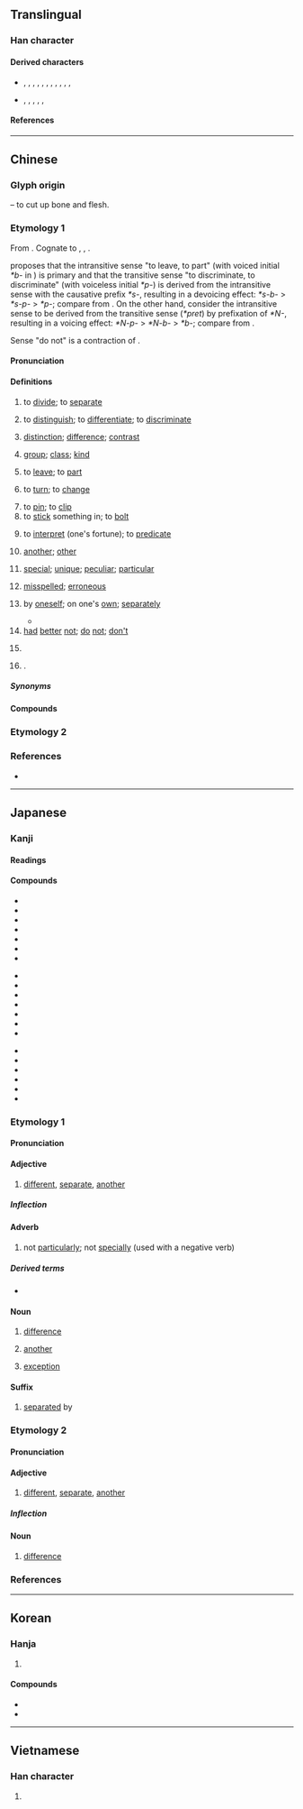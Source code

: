 {{also|别}}
{{character info}}
==Translingual==

===Han character===
{{stroke order|strokes=7}}
{{Han char|rn=18|rad=刀|as=05|sn=7|four=62200|canj=RSLN|ids=⿰𠮠刂}}

====Derived characters====
* {{l|ja|[[哵]], [[𡌀]]}}, {{l|mul|[[𡷘]], [[𢃉]]}}, {{l|ja|[[捌]]}}, {{l|mul|[[𪶃]]}}, {{l|ja|[[㭭]]}}, {{l|mul|[[𪺤]]}}, {{l|ja|[[𦛺]], [[𥇂]]}}, {{l|mul|[[𥒻]], [[𥞲]]}}, {{l|ja|[[𠣶]], [[𦖇]]}}, {{l|mul|[[𫊽]], [[𮐆]], [[𧧸]]}}, {{l|ja|[[𨡊]], [[𨧢]]}}, {{l|mul|[[𪿍]], [[𬩁]], [[𩷤]]}}
* {{l|ja|[[𤿱]]}}, {{l|mul|[[𡋾]]}}, {{l|ja|[[莂]]}}, {{l|mul|[[𥦂]]}}, {{l|ja|[[䇷]]}}, {{l|mul|[[𨴾]]}}

====References====
{{Han ref|kx=0138.120|dkj=01924|dj=0312.010|hdz=10328.130|uh=5225}}

----

==Chinese==
{{zh-forms|s=别|alt=𠛰,𠔁-ancient}}

===Glyph origin===
{{Han etym}}
{{Han compound|冎|刀|alt2=刂|ls=ic|t1=bone|t2=knife}} – to cut up bone and flesh.

===Etymology 1===
From {{inh|zh|sit-pro|*brat ~ prat|*brat|cut apart, cut open}}. Cognate to {{och-l|八|to [[divide]]; to [[differentiate]]}}, {{och-l|列}}, {{och-l|裂}}.

{{zh-ref|Mei (2008)}} proposes that the intransitive sense "to leave, to part" (with voiced initial ''*b-'' in {{cog|ltc|-}}) is primary and that the transitive sense "to discriminate, to discriminate" (with voiceless initial ''*p-'') is derived from the intransitive sense with the {{cog|och|-}} causative prefix ''*s-'', resulting in a devoicing effect: ''*s-b-'' > ''*s-p-'' > ''*p-''; compare {{och-l|黑|black|tr=*s-mək}} from {{och-l|墨|ink|tr=*mək}}. On the other hand, {{zh-ref|Sagart and Baxter (2012)}} consider the intransitive sense to be derived from the transitive sense (''*pret'') by prefixation of ''*N-'', resulting in a voicing effect: ''*N-p-'' > ''*N-b-'' > ''*b-''; compare {{och-l|敗|to suffer defeat|tr=*N-pˤrat-s}} from {{och-l|敗|to defeat|tr=*pˤrat-s}}.

Sense "do not" is a contraction of {{zh-l|不要}}.

====Pronunciation====
{{zh-pron
|m=bié
|m-s=bie2
|dg=бә1
|c=bit6
|c-t=bet5
|g=piet6
|h=pfs=phe̍t;gd=piêd6
|j=
|ma=y
|mb=piĕ/bie̿
|mb_note=bie̿ - “other”
|md=bĕk/biék/biĕk
|md_note=bĕk - vernacular (“other; different”); biék - “to distinguish”; biĕk - literary (“to leave; another”)
|mn=pa̍t/pat/pia̍t/piat
|mn_note=pa̍t - vernacular (“other”); pat - vernacular (“to know; to be used to”, also written as {{l|zh|捌}}); pia̍t - literary (“to separate; to leave; surname in Mainland”); piat - literary (“to distinguish; to interpret; surname in Taiwan”)
|mn-t=biêg8/biag8/bag8
|mn-t_note=biêg8 - Chaozhou; biag8 - Shantou; bag8 - “other”
|w=5beq,5biq
|w_note=5beq - vernacular; 5biq - literary
|x=
|mc=y
|oc=y,2+1
|cat=v,a,adv,pn
}}

====Definitions====
{{zh-hanzi}}

# {{lb|zh|literary}} to [[divide]]; to [[separate]]
# to [[distinguish]]; to [[differentiate]]; to [[discriminate]]
#: {{zh-x|區別|difference; to distinguish}}
# [[distinction]]; [[difference]]; [[contrast]]
#: {{zh-x|天壤之別|a world of difference}}
# [[group]]; [[class]]; [[kind]]
#: {{zh-x|性別|sex; gender}}
#: {{zh-x|派別|sect}}
# to [[leave]]; to [[part]]
#: {{zh-x|永別|to part forever}}
#: {{zh-x|不辭而別|to leave without saying goodbye}}
#: {{zh-x|久 別 重{chóng}逢|to meet after a long separation}}
# {{lb|zh|literary|or|dialectal}} to [[turn]]; to [[change]]
# to [[pin]]; to [[clip]]
# to [[stick]] something in; to [[bolt]]
# {{lb|zh|Min Nan}} to [[interpret]] (one's fortune); to [[predicate]]
#: {{zh-also|逼}}
#: {{zh-x|別{piat} 籤詩|to '''interpret''' lottery poetry (poetry associated with fortune sticks)|MN}}
# [[another]]; [[other]]
#: {{zh-x|別人|'''other''' people}}
#: {{zh-x|你 以為{wéi} 你 還 有 別 的 選擇 嗎？|You think you have '''other''' options?}}
# [[special]]; [[unique]]; [[peculiar]]; [[particular]]
#: {{zh-x|別致|distinctive; novel}}
# [[misspelled]]; [[erroneous]]
#: {{zh-x|別字|incorrectly written or mispronounced character}}
# by [[oneself]]; on one's [[own]]; [[separately]]
#: {{zh-x|別 樹 一 幟|to have a distinct style of one's own}}
#* {{zh-x|^項 ^梁 使 ^沛公 及 ^項 羽 別 攻 ^城陽，屠 之。||ref=Shiji}}
# [[had]] [[better]] [[not]]; [[do]] [[not]]; [[don't]]
#: {{zh-x|別 去！|Don't go!}}
#: {{zh-x|我 的 事 你 別 管。|Stay out of my business.}}
#: {{zh-x|別 忘 了 在 你 的 信 上 貼 張 郵票。|'''Don't''' forget to put a stamp on your letter.}}
# {{n-g|particle used with {{zh-l|*是}} after it to express [[supposition]], often an imagined unfavourable scenario}}
# {{surname|zh}}.

=====Synonyms=====
{{zh-dial}}

====Compounds====
{{zh-der|天壤之別|別材|幫別|別趣|別具慧眼|別子|別頦腮|另當別論|別具一格|久別重逢|別轉|別勁|別史|別傳|判別|別殿|別來|分別部居|差別|別名|天差地別|別情|性別|別具隻眼|別體|大別|別解|個別差異|別裁|別變|別扭|別鶴|別集|別號|天地之別|別創新格|不是別人|別有洞天|別國|國別史|別緒|別有天地|別人|別宮祭江|別致有趣|別開生面|役別|分別|久別相逢|別來無恙|愛別離苦|惜別會|惜別|各別|互別苗頭|別義|別裁偽體|別室|別歲|性別歧視|別有風味|別稱|別館|別無長物|別論|別異|別墅|又當別論|別手|別具匠心|別出機杼|別腳|別處|國別|別生枝節|別出新裁|別調|久別|型別轉換|別管|別苗頭|別墨|別鶴離鸞|別識別見|大別山脈|個別|個別輔導|別業|別有用心|別具肺腸|告別|出生別|別樹一幟|別出心裁|剖別|小別|別房|別將|奉別|別法|別白|別駕|作別|別風淮雨|別意|別賦|不告而別|別針|天淵之別|別說|差別待遇|告別式|別離|別開蹊徑|分門別類|別第|別有居心|別致|別緻|別具爐錘|別闢蹊徑|別闢門戶|別提|千差萬別|區別|別後寒溫|別鶴操|別除權|別院|別話|別無他法|別樣|別本|別有肺腸|別字|別作一眼|別筵|乖別|別鶴孤鸞|暫別|揮別|煥別|格別烏|扭別|種別|班別|特別費|握別|萬別千差|特別門診|死別|永別|特別賣力|特別|派別|特別法|特別來賓|揀別|移情別戀|科別|旌別|流別|摯而有別|生別死離|特別刑法|留別|殊別|甄別|生離死別|琵琶別抱|特別護士|特別股|特別助理|男女有別|特別報導|拱手而別|死別生離|永別酒|泣別虞姬|敘別|拋妻別子|特別節目|朱紫難別|教外別傳|拜別|級別|終南別業|臨別|辨別|臨別依依|簡別|項別騅|細別|虞歌決別|話別|貴賤之別|霸王別姬|職別|離鸞別鳳|送別|酒有別腸|風流別致|闊別|餞別|贈別|霄壤之別|識別信號|間別|離情別緒|離別|道別|雲泥之別|類別|錯別字|辭別|迥別|訣別|賦別|謝別|識別證|識別|鑑別|別伊克|烏孜別里|別有}}

===Etymology 2===
{{zh-see|彆|v|to make someone [[change]] their opinion; to [[dissuade]]}}

===References===
* {{R:yue:Hanzi}}

{{zh-cat|Beginning|Intermediate}}

----

==Japanese==

===Kanji===
{{ja-kanji|grade=4|rs=刀05}}

====Readings====
{{ja-readings
|goon=べち
|kanon=へつ
|kanyoon=べつ
|kun=わか-れる, わ-ける, わかれ
}}

====Compounds====
{{top3}}
* {{ja-r|別%案|べつ%あん}}
* {{ja-r|別%格|べっ%かく}}
* {{ja-r|別%館|べっ%かん}}
* {{ja-r|別%件|べっ%けん}}
* {{ja-r|別%個|べっ%こ}}
* {{ja-r|別%字|べつ%じ}}
* {{ja-r|別%所|べっ%しょ}}
{{mid3}}
* {{ja-r|別%称|べっ%しょう}}
* {{ja-r|別%荘|べっ%そう}}
* {{ja-r|別%宅|べっ%たく}}
* {{ja-r|別%天%地|べっ%てん%ち}}
* {{ja-r|別%途|べっ%と}}
* {{ja-r|別%当|べっ%とう}}
* {{ja-r|別%府|べっ%ぷ}}
{{mid3}}
* {{ja-r|別%嬪|べっ%ぴん}}
* {{ja-r|別%離|べつ%り}}
* {{ja-r|鑑%別%所|かん%べつ%しょ}}
* {{ja-r|区%別|く%べつ}}
* {{ja-r|個%別|こ%べつ}}
* {{ja-r|離%別|り%べつ}}
{{bottom}}

===Etymology 1===
{{ja-kanjitab|べつ|y=kan}}

====Pronunciation====
{{ja-pron|べつ|acc=0|acc_ref=DJR}}

====Adjective====
{{ja-adj|infl=な|べつ}}

# [[different]], [[separate]], [[another]]

=====Inflection=====
{{ja-na|べつ}}
{{ja-conj-bungo|べつ|adj-nar}}

====Adverb====
{{ja-pos|べつ|adverb}}

# not [[particularly]]; not [[specially]] (used with a negative verb) {{rfv-sense|ja}}

=====Derived terms=====
* {{ja-r|別に|べつ に}}

====Noun====
{{ja-noun|べつ}}

# [[difference]]
#: {{ja-usex|男女の'''別'''|だんじょ の '''べつ'''|difference between the sexes}}
# [[another]]
#: {{ja-usex|'''別'''の人にも言われた|'''べつ''' の ひと に も いわれた|was told such by someone else too}}
# [[exception]]
#: {{ja-usex|日本は'''別'''として|^にほん は '''べつ''' と して|setting aside Japan}}
#: {{ja-usex|事実かどうかは'''別'''にして|じじつ か どう か は '''べつ''' にして|setting aside whether it is the truth or not}}

====Suffix====
{{ja-pos|suffix|べつ}}

# [[separate]]d by
#: {{ja-usex|ジャンル'''別'''の映画|ジャンル-'''べつ''' の えいが|movies by genre}}

===Etymology 2===
{{ja-kanjitab|べち|y=goon}}

====Pronunciation====
{{ja-pron|べち}}

====Adjective====
{{ja-adj|infl=nari|べち}}

# [[different]], [[separate]], [[another]]

=====Inflection=====
{{ja-conj-bungo|べち|adj-nar}}

====Noun====
{{ja-noun|べち}}

# [[difference]]

===References===
<references/>

----

==Korean==

===Hanja===
{{ko-hanja|[[다르다|다를]]|별}}

# {{hanja form of|별|[[difference]]}}

====Compounds====
{{der-top4|Compounds}}
* {{ko-l|별로|別로}}
* {{ko-l|특별하다|特別하다}}
{{der-bottom}}

----

==Vietnamese==

===Han character===
{{vi-readings|reading=[[biệt]], [[biết]], [[bét]], [[bết]], [[bệt]], [[bịt]], [[bẹt]], [[bít]]|rs=刀05}}

# {{rfdef|vi|sort=刀05}}